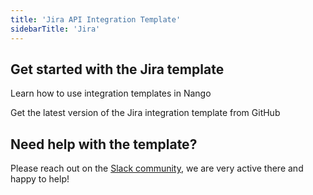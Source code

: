 ```yaml
---
title: 'Jira API Integration Template'
sidebarTitle: 'Jira'
---
```


## Get started with the Jira template

<Card title="How to use integration templates"
      href="/integration-templates/overview#how-to-use-integration-templates"
      icon="book-open">
    Learn how to use integration templates in Nango
</Card>

<Card title="Get the Jira template"
      href="https://github.com/NangoHQ/nango/tree/master/integration-templates/jira"
      icon="github">
    Get the latest version of the Jira integration template from GitHub
</Card>

## Need help with the template?
Please reach out on the [Slack community](https://nango.dev/slack), we are very active there and happy to help!